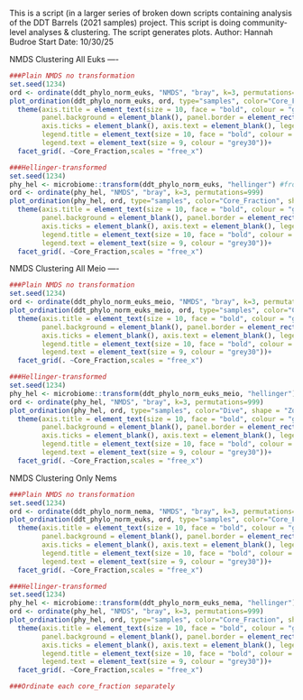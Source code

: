 This is a script (in a larger series of broken down scripts containing analysis of the DDT Barrels (2021 samples) project. This script is doing community-level analyses & clustering. The script generates plots.
Author: Hannah Budroe
Start Date: 10/30/25

NMDS Clustering All Euks ----
```r
###Plain NMDS no transformation
set.seed(1234)
ord <- ordinate(ddt_phylo_norm_euks, "NMDS", "bray", k=3, permutations=999) #ordinate
plot_ordination(ddt_phylo_norm_euks, ord, type="samples", color="Core_Fraction", shape = "Zone")+
  theme(axis.title = element_text(size = 10, face = "bold", colour = "grey30"), 
        panel.background = element_blank(), panel.border = element_rect(fill = NA, colour = "grey30"), 
        axis.ticks = element_blank(), axis.text = element_blank(), legend.key = element_blank(), 
        legend.title = element_text(size = 10, face = "bold", colour = "grey30"), 
        legend.text = element_text(size = 9, colour = "grey30"))+
  facet_grid(. ~Core_Fraction,scales = "free_x")

###Hellinger-transformed 
set.seed(1234)
phy_hel <- microbiome::transform(ddt_phylo_norm_euks, "hellinger") #from tiago
ord <- ordinate(phy_hel, "NMDS", "bray", k=3, permutations=999) 
plot_ordination(phy_hel, ord, type="samples", color="Core_Fraction", shape = "Zone")+
  theme(axis.title = element_text(size = 10, face = "bold", colour = "grey30"), 
        panel.background = element_blank(), panel.border = element_rect(fill = NA, colour = "grey30"), 
        axis.ticks = element_blank(), axis.text = element_blank(), legend.key = element_blank(), 
        legend.title = element_text(size = 10, face = "bold", colour = "grey30"), 
        legend.text = element_text(size = 9, colour = "grey30"))+
  facet_grid(. ~Core_Fraction,scales = "free_x")
```

NMDS Clustering All Meio ----
```r
###Plain NMDS no transformation
set.seed(1234)
ord <- ordinate(ddt_phylo_norm_euks_meio, "NMDS", "bray", k=3, permutations=999) #ordinate
plot_ordination(ddt_phylo_norm_euks_meio, ord, type="samples", color="Core_Fraction", shape = "Zone")+
  theme(axis.title = element_text(size = 10, face = "bold", colour = "grey30"), 
        panel.background = element_blank(), panel.border = element_rect(fill = NA, colour = "grey30"), 
        axis.ticks = element_blank(), axis.text = element_blank(), legend.key = element_blank(), 
        legend.title = element_text(size = 10, face = "bold", colour = "grey30"), 
        legend.text = element_text(size = 9, colour = "grey30"))+
  facet_grid(. ~Core_Fraction,scales = "free_x")

###Hellinger-transformed 
set.seed(1234)
phy_hel <- microbiome::transform(ddt_phylo_norm_euks_meio, "hellinger") #from tiago
ord <- ordinate(phy_hel, "NMDS", "bray", k=3, permutations=999) 
plot_ordination(phy_hel, ord, type="samples", color="Dive", shape = "Zone")+
  theme(axis.title = element_text(size = 10, face = "bold", colour = "grey30"), 
        panel.background = element_blank(), panel.border = element_rect(fill = NA, colour = "grey30"), 
        axis.ticks = element_blank(), axis.text = element_blank(), legend.key = element_blank(), 
        legend.title = element_text(size = 10, face = "bold", colour = "grey30"), 
        legend.text = element_text(size = 9, colour = "grey30"))+
  facet_grid(. ~Core_Fraction,scales = "free_x")
```

NMDS Clustering Only Nems
```r
###Plain NMDS no transformation
set.seed(1234)
ord <- ordinate(ddt_phylo_norm_nema, "NMDS", "bray", k=3, permutations=999) #ordinate
plot_ordination(ddt_phylo_norm_euks, ord, type="samples", color="Core_Fraction", shape = "Zone")+
  theme(axis.title = element_text(size = 10, face = "bold", colour = "grey30"), 
        panel.background = element_blank(), panel.border = element_rect(fill = NA, colour = "grey30"), 
        axis.ticks = element_blank(), axis.text = element_blank(), legend.key = element_blank(), 
        legend.title = element_text(size = 10, face = "bold", colour = "grey30"), 
        legend.text = element_text(size = 9, colour = "grey30"))+
  facet_grid(. ~Core_Fraction,scales = "free_x")

###Hellinger-transformed 
set.seed(1234)
phy_hel <- microbiome::transform(ddt_phylo_norm_euks_nema, "hellinger") #from tiago
ord <- ordinate(phy_hel, "NMDS", "bray", k=3, permutations=999) 
plot_ordination(phy_hel, ord, type="samples", color="Core_Fraction", shape = "Zone")+
  theme(axis.title = element_text(size = 10, face = "bold", colour = "grey30"), 
        panel.background = element_blank(), panel.border = element_rect(fill = NA, colour = "grey30"), 
        axis.ticks = element_blank(), axis.text = element_blank(), legend.key = element_blank(), 
        legend.title = element_text(size = 10, face = "bold", colour = "grey30"), 
        legend.text = element_text(size = 9, colour = "grey30"))+
  facet_grid(. ~Core_Fraction,scales = "free_x")

###Ordinate each core_fraction separately
```


